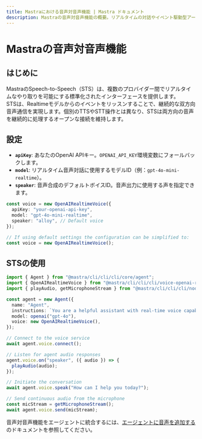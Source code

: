 ```yaml
---
title: Mastraにおける音声対音声機能 | Mastra ドキュメント
description: Mastraの音声対音声機能の概要。リアルタイムの対話やイベント駆動型アーキテクチャについて説明します。
---
```


# Mastraの音声対音声機能

## はじめに

MastraのSpeech-to-Speech（STS）は、複数のプロバイダー間でリアルタイムなやり取りを可能にする標準化されたインターフェースを提供します。  
STSは、Realtimeモデルからのイベントをリッスンすることで、継続的な双方向音声通信を実現します。個別のTTSやSTT操作とは異なり、STSは両方向の音声を継続的に処理するオープンな接続を維持します。

## 設定

- **`apiKey`**: あなたのOpenAI APIキー。`OPENAI_API_KEY`環境変数にフォールバックします。
- **`model`**: リアルタイム音声対話に使用するモデルID（例：`gpt-4o-mini-realtime`）。
- **`speaker`**: 音声合成のデフォルトボイスID。音声出力に使用する声を指定できます。

```typescript
const voice = new OpenAIRealtimeVoice({
  apiKey: "your-openai-api-key",
  model: "gpt-4o-mini-realtime",
  speaker: "alloy", // Default voice
});

// If using default settings the configuration can be simplified to:
const voice = new OpenAIRealtimeVoice();
```

## STSの使用

```typescript
import { Agent } from "@mastra/cli/cli/cli/core/agent";
import { OpenAIRealtimeVoice } from "@mastra/cli/cli/cli/voice-openai-realtime";
import { playAudio, getMicrophoneStream } from "@mastra/cli/cli/cli/node-audio";

const agent = new Agent({
  name: "Agent",
  instructions: `You are a helpful assistant with real-time voice capabilities.`,
  model: openai("gpt-4o"),
  voice: new OpenAIRealtimeVoice(),
});

// Connect to the voice service
await agent.voice.connect();

// Listen for agent audio responses
agent.voice.on("speaker", ({ audio }) => {
  playAudio(audio);
});

// Initiate the conversation
await agent.voice.speak("How can I help you today?");

// Send continuous audio from the microphone
const micStream = getMicrophoneStream();
await agent.voice.send(micStream);
```

音声対音声機能をエージェントに統合するには、[エージェントに音声を追加する](../agents/adding-voice.mdx)のドキュメントを参照してください。
